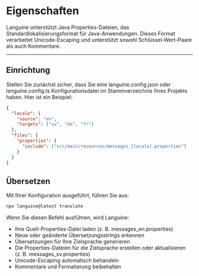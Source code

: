 # Eigenschaften

Languine unterstützt Java Properties-Dateien, das Standardlokalisierungsformat für Java-Anwendungen. Dieses Format verarbeitet Unicode-Escaping und unterstützt sowohl Schlüssel-Wert-Paare als auch Kommentare.

---

## Einrichtung

Stellen Sie zunächst sicher, dass Sie eine languine.config.json oder languine.config.ts Konfigurationsdatei im Stammverzeichnis Ihres Projekts haben. Hier ist ein Beispiel:

```json
{
  "locale": {
    "source": "en",
    "targets": ["sv", "de", "fr"]
  },
  "files": {
    "properties": {
      "include": ["src/main/resources/messages_[locale].properties"]
    }
  }
}
```

## Übersetzen

Mit Ihrer Konfiguration ausgeführt, führen Sie aus:

```bash
npx languine@latest translate
```

Wenn Sie diesen Befehl ausführen, wird Languine:

- Ihre Quell-Properties-Datei laden (z. B. messages_en.properties)
- Neue oder geänderte Übersetzungsstrings erkennen
- Übersetzungen für Ihre Zielsprache generieren
- Die Properties-Dateien für die Zielsprache erstellen oder aktualisieren (z. B. messages_sv.properties)
- Unicode-Escaping automatisch behandeln
- Kommentare und Formatierung beibehalten
